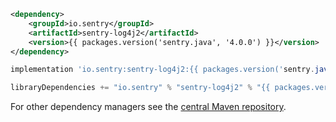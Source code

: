 ```xml {tabTitle:Maven}
<dependency>
    <groupId>io.sentry</groupId>
    <artifactId>sentry-log4j2</artifactId>
    <version>{{ packages.version('sentry.java', '4.0.0') }}</version>
</dependency>
```

```groovy {tabTitle:Gradle}
implementation 'io.sentry:sentry-log4j2:{{ packages.version('sentry.java', '4.0.0') }}'
```

```scala {tabTitle: SBT}
libraryDependencies += "io.sentry" % "sentry-log4j2" % "{{ packages.version('sentry.java', '4.0.0') }}"
```

For other dependency managers see the [central Maven repository](https://search.maven.org/artifact/io.sentry/sentry-log4j2).
